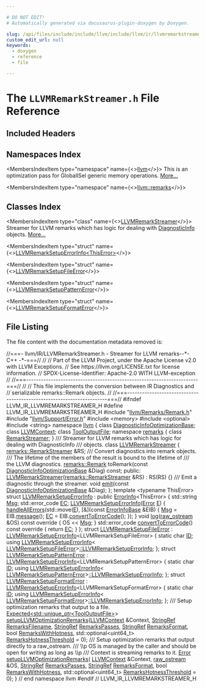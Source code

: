 ```yaml
---

# DO NOT EDIT!
# Automatically generated via docusaurus-plugin-doxygen by Doxygen.

slug: /api/files/include/include/llvm/include/llvm/ir/llvmremarkstreamer-h
custom_edit_url: null
keywords:
  - doxygen
  - reference
  - file

---
```





# The `LLVMRemarkStreamer.h` File Reference

<DoxygenPage pluginConfig={pluginConfig}>



## Included Headers

<IncludesList>
<IncludesListItem
  filePath="llvm/Remarks/Remark.h"
  permalink="/docs/api/files/include/include/llvm/include/llvm/remarks/remark-h"
  isLocal="true" />
<IncludesListItem
  filePath="llvm/Support/Error.h"
  permalink="/docs/api/files/include/include/llvm/include/llvm/support/error-h"
  isLocal="true" />
<IncludesListItem
  filePath="memory"
  permalink=""
  isLocal="false" />
<IncludesListItem
  filePath="optional"
  permalink=""
  isLocal="false" />
<IncludesListItem
  filePath="string"
  permalink=""
  isLocal="false" />
</IncludesList>

## Namespaces Index

<MembersIndex>

<MembersIndexItem
  type="namespace"
  name={<><a href="/docs/api/namespaces/llvm">llvm</a></>}>
This is an optimization pass for GlobalISel generic memory operations. <a href="/docs/api/namespaces/llvm/#details">More...</a>
</MembersIndexItem>

<MembersIndexItem
  type="namespace"
  name={<><a href="/docs/api/namespaces/llvm/remarks">llvm::remarks</a></>}>
</MembersIndexItem>

</MembersIndex>

## Classes Index

<MembersIndex>

<MembersIndexItem
  type="class"
  name={<><a href="/docs/api/classes/llvm/llvmremarkstreamer">LLVMRemarkStreamer</a></>}>
Streamer for LLVM remarks which has logic for dealing with <a href="/docs/api/classes/llvm/diagnosticinfo">DiagnosticInfo</a> objects. <a href="/docs/api/classes/llvm/llvmremarkstreamer/#details">More...</a>
</MembersIndexItem>

<MembersIndexItem
  type="struct"
  name={<><a href="/docs/api/structs/llvm/llvmremarksetuperrorinfo">LLVMRemarkSetupErrorInfo&lt;ThisError&gt;</a></>}>
</MembersIndexItem>

<MembersIndexItem
  type="struct"
  name={<><a href="/docs/api/structs/llvm/llvmremarksetupfileerror">LLVMRemarkSetupFileError</a></>}>
</MembersIndexItem>

<MembersIndexItem
  type="struct"
  name={<><a href="/docs/api/structs/llvm/llvmremarksetuppatternerror">LLVMRemarkSetupPatternError</a></>}>
</MembersIndexItem>

<MembersIndexItem
  type="struct"
  name={<><a href="/docs/api/structs/llvm/llvmremarksetupformaterror">LLVMRemarkSetupFormatError</a></>}>
</MembersIndexItem>

</MembersIndex>


## File Listing

The file content with the documentation metadata removed is:

<ProgramListing>

<Link id="l00001" /><CodeLine lineNumber="1"><Highlight kind="comment">//===- llvm/IR/LLVMRemarkStreamer.h - Streamer for LLVM remarks--&#42;- C++ -&#42;-===//</Highlight><Highlight kind="normal"></Highlight></CodeLine>
<Link id="l00002" /><CodeLine lineNumber="2"><Highlight kind="normal"></Highlight><Highlight kind="comment">//</Highlight><Highlight kind="normal"></Highlight></CodeLine>
<Link id="l00003" /><CodeLine lineNumber="3"><Highlight kind="normal"></Highlight><Highlight kind="comment">// Part of the LLVM Project, under the Apache License v2.0 with LLVM Exceptions.</Highlight><Highlight kind="normal"></Highlight></CodeLine>
<Link id="l00004" /><CodeLine lineNumber="4"><Highlight kind="normal"></Highlight><Highlight kind="comment">// See https://llvm.org/LICENSE.txt for license information.</Highlight><Highlight kind="normal"></Highlight></CodeLine>
<Link id="l00005" /><CodeLine lineNumber="5"><Highlight kind="normal"></Highlight><Highlight kind="comment">// SPDX-License-Identifier: Apache-2.0 WITH LLVM-exception</Highlight><Highlight kind="normal"></Highlight></CodeLine>
<Link id="l00006" /><CodeLine lineNumber="6"><Highlight kind="normal"></Highlight><Highlight kind="comment">//</Highlight><Highlight kind="normal"></Highlight></CodeLine>
<Link id="l00007" /><CodeLine lineNumber="7"><Highlight kind="normal"></Highlight><Highlight kind="comment">//===----------------------------------------------------------------------===//</Highlight><Highlight kind="normal"></Highlight></CodeLine>
<Link id="l00008" /><CodeLine lineNumber="8"><Highlight kind="normal"></Highlight><Highlight kind="comment">//</Highlight><Highlight kind="normal"></Highlight></CodeLine>
<Link id="l00009" /><CodeLine lineNumber="9"><Highlight kind="normal"></Highlight><Highlight kind="comment">// This file implements the conversion between IR Diagnostics and</Highlight><Highlight kind="normal"></Highlight></CodeLine>
<Link id="l00010" /><CodeLine lineNumber="10"><Highlight kind="normal"></Highlight><Highlight kind="comment">// serializable remarks::Remark objects.</Highlight><Highlight kind="normal"></Highlight></CodeLine>
<Link id="l00011" /><CodeLine lineNumber="11"><Highlight kind="normal"></Highlight><Highlight kind="comment">//</Highlight><Highlight kind="normal"></Highlight></CodeLine>
<Link id="l00012" /><CodeLine lineNumber="12"><Highlight kind="normal"></Highlight><Highlight kind="comment">//===----------------------------------------------------------------------===//</Highlight><Highlight kind="normal"></Highlight></CodeLine>
<Link id="l00013" /><CodeLine lineNumber="13"><Highlight kind="normal"></Highlight></CodeLine>
<Link id="l00014" /><CodeLine lineNumber="14"><Highlight kind="normal"></Highlight><Highlight kind="preprocessor">#ifndef LLVM&#95;IR&#95;LLVMREMARKSTREAMER&#95;H</Highlight><Highlight kind="normal"></Highlight></CodeLine>
<Link id="l00015" /><CodeLine lineNumber="15"><Highlight kind="normal"></Highlight><Highlight kind="preprocessor">#define LLVM&#95;IR&#95;LLVMREMARKSTREAMER&#95;H</Highlight><Highlight kind="normal"></Highlight></CodeLine>
<Link id="l00016" /><CodeLine lineNumber="16"><Highlight kind="normal"></Highlight></CodeLine>
<Link id="l00017" /><CodeLine lineNumber="17"><Highlight kind="normal"></Highlight><Highlight kind="preprocessor">#include &quot;<a href="/docs/api/files/include/include/llvm/include/llvm/remarks/remark-h">llvm/Remarks/Remark.h</a>&quot;</Highlight><Highlight kind="normal"></Highlight></CodeLine>
<Link id="l00018" /><CodeLine lineNumber="18"><Highlight kind="normal"></Highlight><Highlight kind="preprocessor">#include &quot;<a href="/docs/api/files/include/include/llvm/include/llvm/support/error-h">llvm/Support/Error.h</a>&quot;</Highlight><Highlight kind="normal"></Highlight></CodeLine>
<Link id="l00019" /><CodeLine lineNumber="19"><Highlight kind="normal"></Highlight><Highlight kind="preprocessor">#include &lt;memory&gt;</Highlight><Highlight kind="normal"></Highlight></CodeLine>
<Link id="l00020" /><CodeLine lineNumber="20"><Highlight kind="normal"></Highlight><Highlight kind="preprocessor">#include &lt;optional&gt;</Highlight><Highlight kind="normal"></Highlight></CodeLine>
<Link id="l00021" /><CodeLine lineNumber="21"><Highlight kind="normal"></Highlight><Highlight kind="preprocessor">#include &lt;string&gt;</Highlight><Highlight kind="normal"></Highlight></CodeLine>
<Link id="l00022" /><CodeLine lineNumber="22"><Highlight kind="normal"></Highlight></CodeLine>
<Link id="l00023" /><CodeLine lineNumber="23"><Highlight kind="normal"></Highlight><Highlight kind="keyword">namespace </Highlight><Highlight kind="normal"><a href="/docs/api/namespaces/llvm">llvm</a> &#123;</Highlight></CodeLine>
<Link id="l00024" /><CodeLine lineNumber="24"><Highlight kind="normal"></Highlight></CodeLine>
<Link id="l00025" /><CodeLine lineNumber="25"><Highlight kind="normal"></Highlight><Highlight kind="keyword">class </Highlight><Highlight kind="normal"><a href="/docs/api/classes/llvm/diagnosticinfooptimizationbase">DiagnosticInfoOptimizationBase</a>;</Highlight></CodeLine>
<Link id="l00026" /><CodeLine lineNumber="26"><Highlight kind="normal"></Highlight><Highlight kind="keyword">class </Highlight><Highlight kind="normal"><a href="/docs/api/classes/llvm/llvmcontext">LLVMContext</a>;</Highlight></CodeLine>
<Link id="l00027" /><CodeLine lineNumber="27"><Highlight kind="normal"></Highlight><Highlight kind="keyword">class </Highlight><Highlight kind="normal"><a href="/docs/api/classes/llvm/tooloutputfile">ToolOutputFile</a>;</Highlight></CodeLine>
<Link id="l00028" /><CodeLine lineNumber="28"><Highlight kind="normal"></Highlight><Highlight kind="keyword">namespace </Highlight><Highlight kind="normal"><a href="/docs/api/namespaces/llvm/remarks">remarks</a> &#123;</Highlight></CodeLine>
<Link id="l00029" /><CodeLine lineNumber="29"><Highlight kind="normal"></Highlight><Highlight kind="keyword">class </Highlight><Highlight kind="normal"><a href="/docs/api/classes/llvm/remarks/remarkstreamer">RemarkStreamer</a>;</Highlight></CodeLine>
<Link id="l00030" /><CodeLine lineNumber="30"><Highlight kind="normal">&#125;</Highlight></CodeLine>
<Link id="l00031" /><CodeLine lineNumber="31"><Highlight kind="normal"></Highlight><Highlight kind="comment"></Highlight></CodeLine>
<Link id="l00032" /><CodeLine lineNumber="32"><Highlight kind="comment">/// Streamer for LLVM remarks which has logic for dealing with DiagnosticInfo</Highlight></CodeLine>
<Link id="l00033" /><CodeLine lineNumber="33"><Highlight kind="comment">/// objects.</Highlight><Highlight kind="normal"></Highlight></CodeLine>
<Link id="l00034" /><CodeLine lineNumber="34" lineLink="/docs/api/classes/llvm/llvmremarkstreamer"><Highlight kind="normal"></Highlight><Highlight kind="keyword">class </Highlight><Highlight kind="normal"><a href="/docs/api/classes/llvm/llvmremarkstreamer/#ab2bbd53e39040f6af4a2a0508a3f3e8a">LLVMRemarkStreamer</a> &#123;</Highlight></CodeLine>
<Link id="l00035" /><CodeLine lineNumber="35"><Highlight kind="normal">  <a href="/docs/api/classes/llvm/remarks/remarkstreamer">remarks::RemarkStreamer</a> &amp;RS;</Highlight><Highlight kind="comment"></Highlight></CodeLine>
<Link id="l00036" /><CodeLine lineNumber="36"><Highlight kind="comment">  /// Convert diagnostics into remark objects.</Highlight></CodeLine>
<Link id="l00037" /><CodeLine lineNumber="37"><Highlight kind="comment">  /// The lifetime of the members of the result is bound to the lifetime of</Highlight></CodeLine>
<Link id="l00038" /><CodeLine lineNumber="38"><Highlight kind="comment">  /// the LLVM diagnostics.</Highlight><Highlight kind="normal"></Highlight></CodeLine>
<Link id="l00039" /><CodeLine lineNumber="39"><Highlight kind="normal">  <a href="/docs/api/structs/llvm/remarks/remark">remarks::Remark</a> toRemark(</Highlight><Highlight kind="keyword">const</Highlight><Highlight kind="normal"> <a href="/docs/api/classes/llvm/diagnosticinfooptimizationbase">DiagnosticInfoOptimizationBase</a> &amp;Diag) </Highlight><Highlight kind="keyword">const</Highlight><Highlight kind="normal">;</Highlight></CodeLine>
<Link id="l00040" /><CodeLine lineNumber="40"><Highlight kind="normal"></Highlight></CodeLine>
<Link id="l00041" /><CodeLine lineNumber="41"><Highlight kind="normal"></Highlight><Highlight kind="keyword">public</Highlight><Highlight kind="normal">:</Highlight></CodeLine>
<Link id="l00042" /><CodeLine lineNumber="42" lineLink="/docs/api/classes/llvm/llvmremarkstreamer/#ab2bbd53e39040f6af4a2a0508a3f3e8a"><Highlight kind="normal">  <a href="/docs/api/classes/llvm/llvmremarkstreamer/#ab2bbd53e39040f6af4a2a0508a3f3e8a">LLVMRemarkStreamer</a>(<a href="/docs/api/classes/llvm/remarks/remarkstreamer">remarks::RemarkStreamer</a> &amp;RS) : RS(RS) &#123;&#125;</Highlight><Highlight kind="comment"></Highlight></CodeLine>
<Link id="l00043" /><CodeLine lineNumber="43"><Highlight kind="comment">  /// Emit a diagnostic through the streamer.</Highlight><Highlight kind="normal"></Highlight></CodeLine>
<Link id="l00044" /><CodeLine lineNumber="44"><Highlight kind="normal">  </Highlight><Highlight kind="keywordtype">void</Highlight><Highlight kind="normal"> <a href="/docs/api/classes/llvm/llvmremarkstreamer/#afb8676fe8d06d8d0bd1c4d3db2107769">emit</a>(</Highlight><Highlight kind="keyword">const</Highlight><Highlight kind="normal"> <a href="/docs/api/classes/llvm/diagnosticinfooptimizationbase">DiagnosticInfoOptimizationBase</a> &amp;Diag);</Highlight></CodeLine>
<Link id="l00045" /><CodeLine lineNumber="45"><Highlight kind="normal">&#125;;</Highlight></CodeLine>
<Link id="l00046" /><CodeLine lineNumber="46"><Highlight kind="normal"></Highlight></CodeLine>
<Link id="l00047" /><CodeLine lineNumber="47"><Highlight kind="normal"></Highlight><Highlight kind="keyword">template</Highlight><Highlight kind="normal"> &lt;</Highlight><Highlight kind="keyword">typename</Highlight><Highlight kind="normal"> ThisError&gt;</Highlight></CodeLine>
<Link id="l00048" /><CodeLine lineNumber="48" lineLink="/docs/api/structs/llvm/llvmremarksetuperrorinfo"><Highlight kind="normal"></Highlight><Highlight kind="keyword">struct </Highlight><Highlight kind="normal"><a href="/docs/api/structs/llvm/llvmremarksetuperrorinfo/#a340e998a68698f37e18bce0a245e2469">LLVMRemarkSetupErrorInfo</a> : </Highlight><Highlight kind="keyword">public</Highlight><Highlight kind="normal"> <a href="/docs/api/classes/llvm/errorinfo">ErrorInfo</a>&lt;ThisError&gt; &#123;</Highlight></CodeLine>
<Link id="l00049" /><CodeLine lineNumber="49" lineLink="/docs/api/structs/llvm/llvmremarksetuperrorinfo/#a2370fdd3d409e46ed3b01b407d9e08d4"><Highlight kind="normal">  std::string <a href="/docs/api/structs/llvm/llvmremarksetuperrorinfo/#a2370fdd3d409e46ed3b01b407d9e08d4">Msg</a>;</Highlight></CodeLine>
<Link id="l00050" /><CodeLine lineNumber="50" lineLink="/docs/api/structs/llvm/llvmremarksetuperrorinfo/#a2e8b9c703775f5df7fcf58e64fc1673c"><Highlight kind="normal">  std::error&#95;code <a href="/docs/api/structs/llvm/llvmremarksetuperrorinfo/#a2e8b9c703775f5df7fcf58e64fc1673c">EC</a>;</Highlight></CodeLine>
<Link id="l00051" /><CodeLine lineNumber="51"><Highlight kind="normal"></Highlight></CodeLine>
<Link id="l00052" /><CodeLine lineNumber="52" lineLink="/docs/api/structs/llvm/llvmremarksetuperrorinfo/#a340e998a68698f37e18bce0a245e2469"><Highlight kind="normal">  <a href="/docs/api/structs/llvm/llvmremarksetuperrorinfo/#a340e998a68698f37e18bce0a245e2469">LLVMRemarkSetupErrorInfo</a>(<a href="/docs/api/classes/llvm/error">Error</a> <a href="/docs/api/files/lib/lib/ir/builtingcs-cpp/#abb2b3a60ccc38a28239e19a1646e0c8a">E</a>) &#123;</Highlight></CodeLine>
<Link id="l00053" /><CodeLine lineNumber="53"><Highlight kind="normal">    <a href="/docs/api/namespaces/llvm/#a2aa0f5c36ac6291f5d5f2b4efd9ffe70">handleAllErrors</a>(std::move(<a href="/docs/api/files/lib/lib/ir/builtingcs-cpp/#abb2b3a60ccc38a28239e19a1646e0c8a">E</a>), &#91;&amp;&#93;(</Highlight><Highlight kind="keyword">const</Highlight><Highlight kind="normal"> <a href="/docs/api/classes/llvm/errorinfobase">ErrorInfoBase</a> &amp;EIB) &#123;</Highlight></CodeLine>
<Link id="l00054" /><CodeLine lineNumber="54"><Highlight kind="normal">      <a href="/docs/api/structs/llvm/llvmremarksetuperrorinfo/#a2370fdd3d409e46ed3b01b407d9e08d4">Msg</a> = EIB.<a href="/docs/api/classes/llvm/errorinfobase/#a2b75e20ae30dbb4d4d96486653a9b710">message</a>();</Highlight></CodeLine>
<Link id="l00055" /><CodeLine lineNumber="55"><Highlight kind="normal">      <a href="/docs/api/structs/llvm/llvmremarksetuperrorinfo/#a2e8b9c703775f5df7fcf58e64fc1673c">EC</a> = EIB.<a href="/docs/api/classes/llvm/errorinfobase/#aba585267e9b297fe07c79038262fe88c">convertToErrorCode</a>();</Highlight></CodeLine>
<Link id="l00056" /><CodeLine lineNumber="56"><Highlight kind="normal">    &#125;);</Highlight></CodeLine>
<Link id="l00057" /><CodeLine lineNumber="57"><Highlight kind="normal">  &#125;</Highlight></CodeLine>
<Link id="l00058" /><CodeLine lineNumber="58"><Highlight kind="normal"></Highlight></CodeLine>
<Link id="l00059" /><CodeLine lineNumber="59" lineLink="/docs/api/structs/llvm/llvmremarksetuperrorinfo/#ac36edf7e1e9c4ba8ad6d948f0160a6a2"><Highlight kind="normal">  </Highlight><Highlight kind="keywordtype">void</Highlight><Highlight kind="normal"> <a href="/docs/api/structs/llvm/llvmremarksetuperrorinfo/#ac36edf7e1e9c4ba8ad6d948f0160a6a2">log</a>(<a href="/docs/api/classes/llvm/raw-ostream">raw&#95;ostream</a> &amp;OS)</Highlight><Highlight kind="keyword"> const override </Highlight><Highlight kind="normal">&#123; OS &lt;&lt; <a href="/docs/api/structs/llvm/llvmremarksetuperrorinfo/#a2370fdd3d409e46ed3b01b407d9e08d4">Msg</a>; &#125;</Highlight></CodeLine>
<Link id="l00060" /><CodeLine lineNumber="60" lineLink="/docs/api/structs/llvm/llvmremarksetuperrorinfo/#a853d4fb1eb90134f62bd5e86337a4423"><Highlight kind="normal">  std::error&#95;code <a href="/docs/api/structs/llvm/llvmremarksetuperrorinfo/#a853d4fb1eb90134f62bd5e86337a4423">convertToErrorCode</a>()</Highlight><Highlight kind="keyword"> const override </Highlight><Highlight kind="normal">&#123; </Highlight><Highlight kind="keywordflow">return</Highlight><Highlight kind="normal"> <a href="/docs/api/structs/llvm/llvmremarksetuperrorinfo/#a2e8b9c703775f5df7fcf58e64fc1673c">EC</a>; &#125;</Highlight></CodeLine>
<Link id="l00061" /><CodeLine lineNumber="61"><Highlight kind="normal">&#125;;</Highlight></CodeLine>
<Link id="l00062" /><CodeLine lineNumber="62"><Highlight kind="normal"></Highlight></CodeLine>
<Link id="l00063" /><CodeLine lineNumber="63" lineLink="/docs/api/structs/llvm/llvmremarksetupfileerror"><Highlight kind="normal"></Highlight><Highlight kind="keyword">struct </Highlight><Highlight kind="normal"><a href="/docs/api/structs/llvm/llvmremarksetupfileerror">LLVMRemarkSetupFileError</a></Highlight></CodeLine>
<Link id="l00064" /><CodeLine lineNumber="64"><Highlight kind="normal">    : <a href="/docs/api/structs/llvm/llvmremarksetuperrorinfo/#a340e998a68698f37e18bce0a245e2469">LLVMRemarkSetupErrorInfo</a>&lt;LLVMRemarkSetupFileError&gt; &#123;</Highlight></CodeLine>
<Link id="l00065" /><CodeLine lineNumber="65" lineLink="/docs/api/structs/llvm/llvmremarksetupfileerror/#a2d54a83d324d910d04a14beb838e554c"><Highlight kind="normal">  </Highlight><Highlight kind="keyword">static</Highlight><Highlight kind="normal"> </Highlight><Highlight kind="keywordtype">char</Highlight><Highlight kind="normal"> <a href="/docs/api/structs/llvm/llvmremarksetupfileerror/#a2d54a83d324d910d04a14beb838e554c">ID</a>;</Highlight></CodeLine>
<Link id="l00066" /><CodeLine lineNumber="66"><Highlight kind="normal">  </Highlight><Highlight kind="keyword">using </Highlight><Highlight kind="normal"><a href="/docs/api/structs/llvm/llvmremarksetuperrorinfo/#a340e998a68698f37e18bce0a245e2469">LLVMRemarkSetupErrorInfo</a>&lt;</Highlight></CodeLine>
<Link id="l00067" /><CodeLine lineNumber="67"><Highlight kind="normal">      <a href="/docs/api/structs/llvm/llvmremarksetupfileerror">LLVMRemarkSetupFileError</a>&gt;<a href="/docs/api/structs/llvm/llvmremarksetuperrorinfo/#a340e998a68698f37e18bce0a245e2469">::LLVMRemarkSetupErrorInfo</a>;</Highlight></CodeLine>
<Link id="l00068" /><CodeLine lineNumber="68"><Highlight kind="normal">&#125;;</Highlight></CodeLine>
<Link id="l00069" /><CodeLine lineNumber="69"><Highlight kind="normal"></Highlight></CodeLine>
<Link id="l00070" /><CodeLine lineNumber="70" lineLink="/docs/api/structs/llvm/llvmremarksetuppatternerror"><Highlight kind="normal"></Highlight><Highlight kind="keyword">struct </Highlight><Highlight kind="normal"><a href="/docs/api/structs/llvm/llvmremarksetuppatternerror">LLVMRemarkSetupPatternError</a></Highlight></CodeLine>
<Link id="l00071" /><CodeLine lineNumber="71"><Highlight kind="normal">    : <a href="/docs/api/structs/llvm/llvmremarksetuperrorinfo/#a340e998a68698f37e18bce0a245e2469">LLVMRemarkSetupErrorInfo</a>&lt;LLVMRemarkSetupPatternError&gt; &#123;</Highlight></CodeLine>
<Link id="l00072" /><CodeLine lineNumber="72" lineLink="/docs/api/structs/llvm/llvmremarksetuppatternerror/#a350b87099cf4cee4e9a33324f680a417"><Highlight kind="normal">  </Highlight><Highlight kind="keyword">static</Highlight><Highlight kind="normal"> </Highlight><Highlight kind="keywordtype">char</Highlight><Highlight kind="normal"> <a href="/docs/api/structs/llvm/llvmremarksetuppatternerror/#a350b87099cf4cee4e9a33324f680a417">ID</a>;</Highlight></CodeLine>
<Link id="l00073" /><CodeLine lineNumber="73"><Highlight kind="normal">  </Highlight><Highlight kind="keyword">using </Highlight><Highlight kind="normal"><a href="/docs/api/structs/llvm/llvmremarksetuperrorinfo/#a340e998a68698f37e18bce0a245e2469">LLVMRemarkSetupErrorInfo</a>&lt;</Highlight></CodeLine>
<Link id="l00074" /><CodeLine lineNumber="74"><Highlight kind="normal">      <a href="/docs/api/structs/llvm/llvmremarksetuppatternerror">LLVMRemarkSetupPatternError</a>&gt;<a href="/docs/api/structs/llvm/llvmremarksetuperrorinfo/#a340e998a68698f37e18bce0a245e2469">::LLVMRemarkSetupErrorInfo</a>;</Highlight></CodeLine>
<Link id="l00075" /><CodeLine lineNumber="75"><Highlight kind="normal">&#125;;</Highlight></CodeLine>
<Link id="l00076" /><CodeLine lineNumber="76"><Highlight kind="normal"></Highlight></CodeLine>
<Link id="l00077" /><CodeLine lineNumber="77" lineLink="/docs/api/structs/llvm/llvmremarksetupformaterror"><Highlight kind="normal"></Highlight><Highlight kind="keyword">struct </Highlight><Highlight kind="normal"><a href="/docs/api/structs/llvm/llvmremarksetupformaterror">LLVMRemarkSetupFormatError</a></Highlight></CodeLine>
<Link id="l00078" /><CodeLine lineNumber="78"><Highlight kind="normal">    : <a href="/docs/api/structs/llvm/llvmremarksetuperrorinfo/#a340e998a68698f37e18bce0a245e2469">LLVMRemarkSetupErrorInfo</a>&lt;LLVMRemarkSetupFormatError&gt; &#123;</Highlight></CodeLine>
<Link id="l00079" /><CodeLine lineNumber="79" lineLink="/docs/api/structs/llvm/llvmremarksetupformaterror/#aae881a443766b731c2dc2930efe28501"><Highlight kind="normal">  </Highlight><Highlight kind="keyword">static</Highlight><Highlight kind="normal"> </Highlight><Highlight kind="keywordtype">char</Highlight><Highlight kind="normal"> <a href="/docs/api/structs/llvm/llvmremarksetupformaterror/#aae881a443766b731c2dc2930efe28501">ID</a>;</Highlight></CodeLine>
<Link id="l00080" /><CodeLine lineNumber="80"><Highlight kind="normal">  </Highlight><Highlight kind="keyword">using </Highlight><Highlight kind="normal"><a href="/docs/api/structs/llvm/llvmremarksetuperrorinfo/#a340e998a68698f37e18bce0a245e2469">LLVMRemarkSetupErrorInfo</a>&lt;</Highlight></CodeLine>
<Link id="l00081" /><CodeLine lineNumber="81"><Highlight kind="normal">      <a href="/docs/api/structs/llvm/llvmremarksetupformaterror">LLVMRemarkSetupFormatError</a>&gt;<a href="/docs/api/structs/llvm/llvmremarksetuperrorinfo/#a340e998a68698f37e18bce0a245e2469">::LLVMRemarkSetupErrorInfo</a>;</Highlight></CodeLine>
<Link id="l00082" /><CodeLine lineNumber="82"><Highlight kind="normal">&#125;;</Highlight></CodeLine>
<Link id="l00083" /><CodeLine lineNumber="83"><Highlight kind="normal"></Highlight><Highlight kind="comment"></Highlight></CodeLine>
<Link id="l00084" /><CodeLine lineNumber="84"><Highlight kind="comment">/// Setup optimization remarks that output to a file.</Highlight><Highlight kind="normal"></Highlight></CodeLine>
<Link id="l00085" /><CodeLine lineNumber="85"><Highlight kind="normal"><a href="/docs/api/classes/llvm/expected">Expected&lt;std::unique&#95;ptr&lt;ToolOutputFile&gt;</a>&gt;</Highlight></CodeLine>
<Link id="l00086" /><CodeLine lineNumber="86"><Highlight kind="normal"><a href="/docs/api/namespaces/llvm/#a861311f8fc18e2eb0035cccb0b1acaac">setupLLVMOptimizationRemarks</a>(<a href="/docs/api/classes/llvm/llvmcontext">LLVMContext</a> &amp;Context, <a href="/docs/api/classes/llvm/stringref">StringRef</a> <a href="/docs/api/namespaces/llvm/#a8dbf0a7ff527022e0bc9313961d098d9">RemarksFilename</a>,</Highlight></CodeLine>
<Link id="l00087" /><CodeLine lineNumber="87"><Highlight kind="normal">                             <a href="/docs/api/classes/llvm/stringref">StringRef</a> <a href="/docs/api/namespaces/llvm/#a29a674af5908403fd9aa59aa8194241f">RemarksPasses</a>, <a href="/docs/api/classes/llvm/stringref">StringRef</a> <a href="/docs/api/namespaces/llvm/#a0a00aed2787bd3f818d745a1ef171bf3">RemarksFormat</a>,</Highlight></CodeLine>
<Link id="l00088" /><CodeLine lineNumber="88"><Highlight kind="normal">                             </Highlight><Highlight kind="keywordtype">bool</Highlight><Highlight kind="normal"> <a href="/docs/api/namespaces/llvm/#a8b19e8926f03fc73e087818aa81bcb37">RemarksWithHotness</a>,</Highlight></CodeLine>
<Link id="l00089" /><CodeLine lineNumber="89"><Highlight kind="normal">                             std::optional&lt;uint64&#95;t&gt; <a href="/docs/api/namespaces/llvm/#ac2f0e273d7dfee8425f06bc1959a6e36">RemarksHotnessThreshold</a> = 0);</Highlight></CodeLine>
<Link id="l00090" /><CodeLine lineNumber="90"><Highlight kind="normal"></Highlight><Highlight kind="comment"></Highlight></CodeLine>
<Link id="l00091" /><CodeLine lineNumber="91"><Highlight kind="comment">/// Setup optimization remarks that output directly to a raw&#95;ostream.</Highlight></CodeLine>
<Link id="l00092" /><CodeLine lineNumber="92"><Highlight kind="comment">/// \\p OS is managed by the caller and should be open for writing as long as \\p</Highlight></CodeLine>
<Link id="l00093" /><CodeLine lineNumber="93"><Highlight kind="comment">/// Context is streaming remarks to it.</Highlight><Highlight kind="normal"></Highlight></CodeLine>
<Link id="l00094" /><CodeLine lineNumber="94"><Highlight kind="normal"><a href="/docs/api/classes/llvm/error">Error</a> <a href="/docs/api/namespaces/llvm/#a861311f8fc18e2eb0035cccb0b1acaac">setupLLVMOptimizationRemarks</a>(</Highlight></CodeLine>
<Link id="l00095" /><CodeLine lineNumber="95"><Highlight kind="normal">    <a href="/docs/api/classes/llvm/llvmcontext">LLVMContext</a> &amp;Context, <a href="/docs/api/classes/llvm/raw-ostream">raw&#95;ostream</a> &amp;OS, <a href="/docs/api/classes/llvm/stringref">StringRef</a> <a href="/docs/api/namespaces/llvm/#a29a674af5908403fd9aa59aa8194241f">RemarksPasses</a>,</Highlight></CodeLine>
<Link id="l00096" /><CodeLine lineNumber="96"><Highlight kind="normal">    <a href="/docs/api/classes/llvm/stringref">StringRef</a> <a href="/docs/api/namespaces/llvm/#a0a00aed2787bd3f818d745a1ef171bf3">RemarksFormat</a>, </Highlight><Highlight kind="keywordtype">bool</Highlight><Highlight kind="normal"> <a href="/docs/api/namespaces/llvm/#a8b19e8926f03fc73e087818aa81bcb37">RemarksWithHotness</a>,</Highlight></CodeLine>
<Link id="l00097" /><CodeLine lineNumber="97"><Highlight kind="normal">    std::optional&lt;uint64&#95;t&gt; <a href="/docs/api/namespaces/llvm/#ac2f0e273d7dfee8425f06bc1959a6e36">RemarksHotnessThreshold</a> = 0);</Highlight></CodeLine>
<Link id="l00098" /><CodeLine lineNumber="98"><Highlight kind="normal"></Highlight></CodeLine>
<Link id="l00099" /><CodeLine lineNumber="99"><Highlight kind="normal">&#125; </Highlight><Highlight kind="comment">// end namespace llvm</Highlight><Highlight kind="normal"></Highlight></CodeLine>
<Link id="l00100" /><CodeLine lineNumber="100"><Highlight kind="normal"></Highlight></CodeLine>
<Link id="l00101" /><CodeLine lineNumber="101"><Highlight kind="normal"></Highlight><Highlight kind="preprocessor">#endif </Highlight><Highlight kind="comment">// LLVM&#95;IR&#95;LLVMREMARKSTREAMER&#95;H</Highlight><Highlight kind="normal"></Highlight></CodeLine>

</ProgramListing>

</DoxygenPage>
